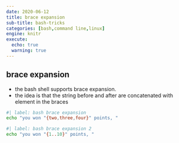 ```yaml
---
date: 2020-06-12
title: brace expansion
sub-title: bash-tricks
categories: [bash,command line,linux]
engine: knitr
execute:
  echo: true
  warning: true
---
```


## brace expansion

- the bash shell supports brace expansion.
- the idea is that the string before and after are concatenated with element in the braces 


```bash
#| label: bash brace expansion
echo "you won "{two,three,four}" points, "
```


```bash
#| label: bash brace expansion 2
echo "you won "{1..10}" points, "
```

